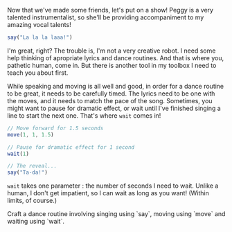 
Now that we've made some friends, let's put on a show! Peggy is a very talented
instrumentalist, so she'll be providing accompaniment to my amazing vocal
talents!

```javascript
say("La la la laaa!")
```

I'm great, right? The trouble is, I'm not a very creative robot. I need some
help thinking of apropriate lyrics and dance routines. And that is where you,
pathetic human, come in. But there is another tool in my toolbox I need to teach
you about first.

While speaking and moving is all well and good, in order for a dance routine to
be great, it needs to be carefully timed. The lyrics need to be one with the
moves, and it needs to match the pace of the song. Sometimes, you might want to
pause for dramatic effect, or wait until I've finished singing a line to start
the next one. That's where <DocLink symbol="wait">`wait`</DocLink> comes in!

```javascript
// Move forward for 1.5 seconds
move(1, 1, 1.5)

// Pause for dramatic effect for 1 second
wait(1)

// The reveal...
say("Ta-da!")
```

<DocLink symbol="wait">`wait`</DocLink> takes one <DocLink symbol="parameter">
    parameter
</DocLink>
: the number of seconds I need to wait. Unlike a human, I don't get impatient, so
I can wait as long as you want! (Within limits, of course.)

<YourTurn>

<Goal>
    Craft a dance routine involving singing using `say`, moving using `move` and
    waiting using `wait`.
</Goal>

```javascript

```

</YourTurn>
